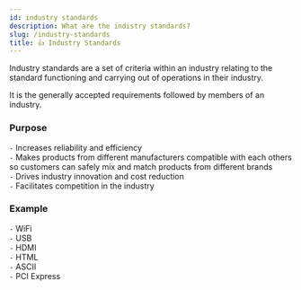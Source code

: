 ```yaml
---
id: industry standards
description: What are the indistry standards?
slug: /industry-standards
title: 👍 Industry Standards
---
```


<p className="grey">Industry standards are a set of criteria within an industry relating to the standard functioning and carrying out of operations in their industry. </p>

It is the generally accepted requirements followed by members of an industry.

### Purpose

`-` Increases reliability and efficiency <br />
`-` Makes products from different manufacturers compatible with each others so customers can safely mix and match products from different brands <br />
`-` Drives industry innovation and cost reduction <br />
`-` Facilitates competition in the industry <br />

### Example

`-` WiFi <br />
`-` USB <br />
`-` HDMI <br /> 
`-` HTML <br /> 
`-` ASCII <br />
`-` PCI Express <br />
 